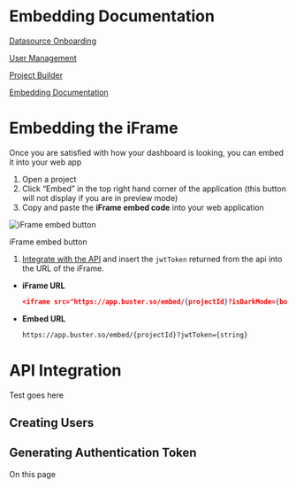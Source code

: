 # Embedding Documentation

[Datasource Onboarding](Datasource%20Onboarding%206842921f039944f8a4cd5f618ccccf40.md)

[User Management](User%20Management%204cec064a73e14a619d3eaf694de7f698.md)

[Project Builder](Project%20Builder%207d59ea7b603648dfb0c80430255b2e2b.md)

[Embedding Documentation](Embedding%20Documentation%2050702aa0ad7e46cc8da8390e461e79fd.md)

# Embedding the iFrame

Once you are satisfied with how your dashboard is looking, you can embed it into your web app

1. Open a project
2. Click “Embed” in the top right hand corner of the application (this button will not display if you are in preview mode)
3. Copy and paste the **iFrame embed code** into your web application

![iFrame embed button](Embedding%20Documentation%2050702aa0ad7e46cc8da8390e461e79fd/Screenshot_2023-10-23_at_12.59.39_PM.png)

iFrame embed button

1. [Integrate with the API](Embedding%20Documentation%2050702aa0ad7e46cc8da8390e461e79fd.md) and insert the `jwtToken` returned from the api into the URL of the iFrame.

- **iFrame URL**
    
    ```json
    <iframe src="https://app.buster.so/embed/{projectId}?isDarkMode={boolean}&jwtToken={string}" width="100%" height="100%" frameborder="0"></iframe>
    ```
    
- **Embed URL**
    
    ```bash
    https://app.buster.so/embed/{projectId}?jwtToken={string}
    ```
    

# API Integration

Test goes here

## Creating Users

## Generating Authentication Token

On this page